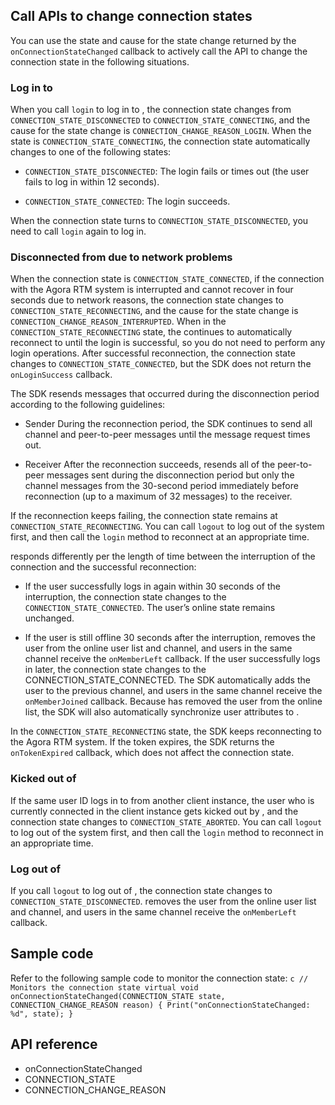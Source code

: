 <PlatformWrapper platform="windows">
        
## Call APIs to change connection states

You can use the state and cause for the state change returned by the `onConnectionStateChanged` callback to actively call the API to change the connection state in the following situations.

### Log in to <Vg k="SIG" />

When you call `login` to log in to <Vg k="SIG" />, the connection state changes from `CONNECTION_STATE_DISCONNECTED` to `CONNECTION_STATE_CONNECTING`, and the cause for the state change is `CONNECTION_CHANGE_REASON_LOGIN`. When the state is `CONNECTION_STATE_CONNECTING`, the connection state automatically changes to one of the following states:

-   `CONNECTION_STATE_DISCONNECTED`: The login fails or times out (the user fails to log in within 12 seconds).

-   `CONNECTION_STATE_CONNECTED`: The login succeeds.

When the connection state turns to `CONNECTION_STATE_DISCONNECTED`, you need to call `login` again to log in.

### Disconnected from <Vg k="SIG" /> due to network problems

When the connection state is `CONNECTION_STATE_CONNECTED`, if the connection with the Agora RTM system is interrupted and cannot recover in four seconds due to network reasons, the connection state changes to `CONNECTION_STATE_RECONNECTING`, and the cause for the state change is `CONNECTION_CHANGE_REASON_INTERRUPTED`. When in the `CONNECTION_STATE_RECONNECTING` state, the <Vg k="MESS_SDK" /> continues to automatically reconnect to <Vg k="SIG" /> until the login is successful, so you do not need to perform any login operations. After successful reconnection, the connection state changes to `CONNECTION_STATE_CONNECTED`, but the SDK does not return the `onLoginSuccess` callback.

The SDK resends messages that occurred during the disconnection period according to the following guidelines:

-   Sender
    During the reconnection period, the SDK continues to send all channel and peer-to-peer messages until the message request times out.

-   Receiver
    After the reconnection succeeds, <Vg k="SIG" /> resends all of the peer-to-peer messages sent during the disconnection period but only the channel messages from the 30-second period immediately before reconnection (up to a maximum of 32 messages) to the receiver.

If the reconnection keeps failing, the connection state remains at `CONNECTION_STATE_RECONNECTING`. You can call `logout` to log out of the system first, and then call the `login` method to reconnect at an appropriate time.

<Vg k="SIG" /> responds differently per the length of time between the interruption of the connection and the successful reconnection:

-   If the user successfully logs in again within 30 seconds of the interruption, the connection state changes to the `CONNECTION_STATE_CONNECTED`. The user’s online state remains unchanged.

-   If the user is still offline 30 seconds after the interruption, <Vg k="SIG" /> removes the user from the online user list and channel, and users in the same channel receive the `onMemberLeft` callback. If the user successfully logs in later, the connection state changes to the CONNECTION\_STATE\_CONNECTED. The SDK automatically adds the user to the previous channel, and users in the same channel receive the `onMemberJoined` callback. Because <Vg k="SIG" /> has removed the user from the online list, the SDK will also automatically synchronize user attributes to <Vg k="SIG" />.

In the `CONNECTION_STATE_RECONNECTING` state, the SDK keeps reconnecting to the Agora RTM system. If the token expires, the SDK returns the `onTokenExpired` callback, which does not affect the connection state.

### Kicked out of <Vg k="SIG" />

If the same user ID logs in to <Vg k="SIG" /> from another client instance, the user who is currently connected in the client instance gets kicked out by <Vg k="SIG" />, and the connection state changes to `CONNECTION_STATE_ABORTED`. You can call `logout` to log out of the system first, and then call the `login` method to reconnect in an appropriate time.

### Log out of <Vg k="SIG" />

If you call `logout` to log out of <Vg k="SIG" />, the connection state changes to `CONNECTION_STATE_DISCONNECTED`. <Vg k="SIG" /> removes the user from the online user list and channel, and users in the same channel receive the `onMemberLeft` callback.

## Sample code

Refer to the following sample code to monitor the connection state:
    ```c
    // Monitors the connection state
      virtual void onConnectionStateChanged(CONNECTION_STATE state, CONNECTION_CHANGE_REASON reason)
     {
        Print("onConnectionStateChanged: %d", state);
      }
    ```
## API reference

-   <Link to="{{Global.SIGNALING_API_REF_CPP_ROOT}}/classagora_1_1rtm_1_1_i_rtm_service_event_handler.html#aa2e25e87c6f06cfd71b3538786d23743">onConnectionStateChanged</Link>

-   <Link to="{{Global.SIGNALING_API_REF_CPP_ROOT}}/namespaceagora_1_1rtm.html#aa6af3dc5c5eeb4df7a3ff1eea25b1cee">CONNECTION_STATE</Link>

-   <Link to="{{Global.SIGNALING_API_REF_CPP_ROOT}}/namespaceagora_1_1rtm.html#a81380191ea654d791fb7e6db14faca90">CONNECTION_CHANGE_REASON</Link>
</PlatformWrapper>

